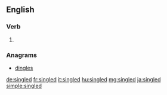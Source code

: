 ==English==

===Verb===
{{head|en|verb form}}

# {{en-past of|single}}

===Anagrams===
* [[dingles#English|dingles]]

[[de:singled]]
[[fr:singled]]
[[it:singled]]
[[hu:singled]]
[[mg:singled]]
[[ja:singled]]
[[simple:singled]]